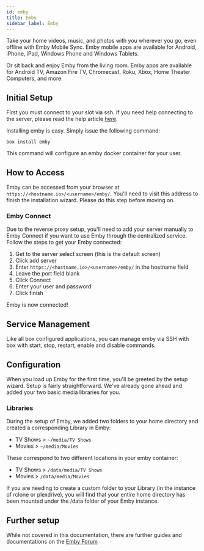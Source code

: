 ```yaml
---
id: emby
title: Emby
sidebar_label: Emby
---
```


Take your home videos, music, and photos with you wherever you go, even offline with Emby Mobile Sync. Emby mobile apps are available for Android, iPhone, iPad, Windows Phone and Windows Tablets.

Or sit back and enjoy Emby from the living room. Emby apps are available for Android TV, Amazon Fire TV, Chromecast, Roku, Xbox, Home Theater Computers, and more.

## Initial Setup

First you must connect to your slot via ssh. If you need help connecting to the server, please read the help article [here](../getting-started/how-do-i-connect.md).

Installing emby is easy. Simply issue the following command:

```plaintext main
box install emby
```

This command will configure an emby docker container for your user.

## How to Access

Emby can be accessed from your browser at `https://<hostname.io>/<username>/emby/`. You'll need to visit this address to finish the installation wizard. Please do this step before moving on.

### Emby Connect

Due to the reverse proxy setup, you'll need to add your server manually to Emby Connect if you want to use Emby through the centralized service. Follow the steps to get your Emby connected:

1. Get to the server select screen (this is the default screen)
2. Click add server
3. Enter `https://<hostname.io>/<username>/emby/` in the hostname field
4. Leave the port field blank
5. Click Connect
6. Enter your user and password
7. Click finish

Emby is now connected!

## Service Management

Like all box configured applications, you can manage emby via SSH with box with start, stop, restart, enable and disable commands.


<SystemdTabs service="emby" />

## Configuration

When you load up Emby for the first time, you'll be greeted by the setup wizard. Setup is fairly straightforward. We've already gone ahead and added your two basic media libraries for you.

### Libraries

During the setup of Emby, we added two folders to your home directory and created a corresponding Library in Emby:

- TV Shows > `~/media/TV Shows`
- Movies > `~/media/Movies`

These correspond to two different locations in your emby container:

- TV Shows > `/data/media/TV Shows`
- Movies > `/data/media/Movies`

If you are needing to create a custom folder to your Library (in the instance of rclone or plexdrive), you will find that your entire home directory has been mounted under the /data folder of your Emby instance.

## Further setup

While not covered in this documentation, there are further guides and documentations on the [Emby Forum](https://emby.media/community/index.php?/forum/24-tutorials-and-guides/)
